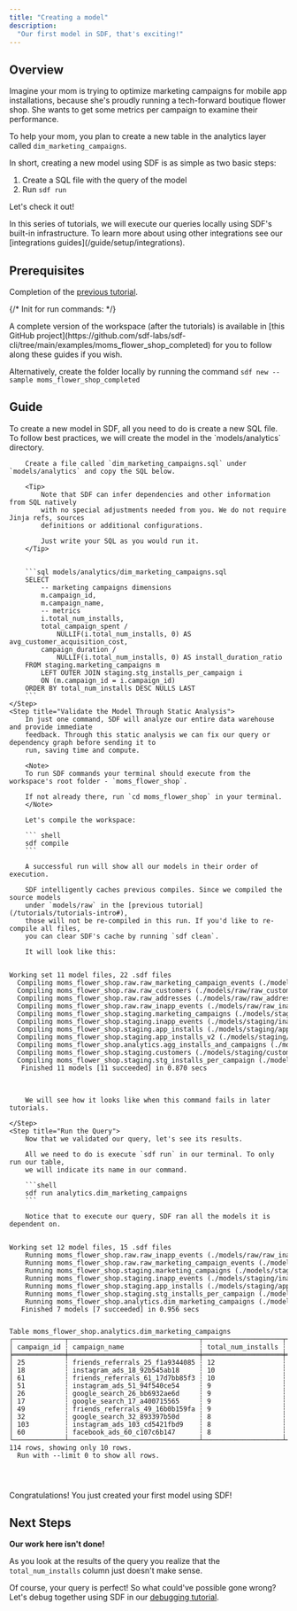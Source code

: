 ```yaml
---
title: "Creating a model"
description:
  "Our first model in SDF, that's exciting!"
---
```


## Overview
Imagine your mom is trying to optimize marketing campaigns for mobile app 
installations, because she's proudly running a tech-forward boutique flower shop.
She wants to get some metrics per campaign to examine their performance. 


To help your mom, you plan to create a new table in the analytics layer called `dim_marketing_campaigns`.

In short, creating a new model using SDF is as simple as two basic steps:
1. Create a SQL file with the query of the model
2. Run `sdf run`

Let's check it out!

<Note>
    In this series of tutorials, we will execute our queries locally using SDF's built-in infrastructure. 
    To learn more about using other integrations see our [integrations guides](/guide/setup/integrations).
</Note>

## Prerequisites

Completion of the [previous tutorial](/tutorials/tutorials-intro).

{/*
Init for run commands:
*/}

<Tip>
  A complete version of the workspace (after the tutorials) is available in [this GitHub project](https://github.com/sdf-labs/sdf-cli/tree/main/examples/moms_flower_shop_completed) for you 
  to follow along these guides if you wish. 
  
  Alternatively, create the folder locally by running the command `sdf new --sample moms_flower_shop_completed`
</Tip>

## Guide
<Steps>
    <Step title="Create a New Analytics Layer Model">
        To create a new model in SDF, all you need to do is create a new SQL file.
        To follow best practices, we will create the model in the `models/analytics` directory.

        Create a file called `dim_marketing_campaigns.sql` under `models/analytics` and copy the SQL below.
        
        <Tip>
            Note that SDF can infer dependencies and other information from SQL natively 
            with no special adjustments needed from you. We do not require Jinja refs, sources
            definitions or additional configurations.
            
            Just write your SQL as you would run it.
        </Tip>
        

        ```sql models/analytics/dim_marketing_campaigns.sql
        SELECT 
            -- marketing campaigns dimensions
            m.campaign_id,
            m.campaign_name,
            -- metrics
            i.total_num_installs,
            total_campaign_spent / 
                NULLIF(i.total_num_installs, 0) AS avg_customer_acquisition_cost,
            campaign_duration / 
                NULLIF(i.total_num_installs, 0) AS install_duration_ratio
        FROM staging.marketing_campaigns m
            LEFT OUTER JOIN staging.stg_installs_per_campaign i
            ON (m.campaign_id = i.campaign_id)
        ORDER BY total_num_installs DESC NULLS LAST
        ```
    </Step>
    <Step title="Validate the Model Through Static Analysis">
        In just one command, SDF will analyze our entire data warehouse and provide immediate
        feedback. Through this static analysis we can fix our query or dependency graph before sending it to 
        run, saving time and compute.
        
        <Note>
        To run SDF commands your terminal should execute from the workspace's root folder - `moms_flower_shop`.
        
        If not already there, run `cd moms_flower_shop` in your terminal.
        </Note>
        
        Let's compile the workspace:

        ``` shell
        sdf compile
        ```

        A successful run will show all our models in their order of execution. 
        
        SDF intelligently caches previous compiles. Since we compiled the source models 
        under `models/raw` in the [previous tutorial](/tutorials/tutorials-intro#), 
        those will not be re-compiled in this run. If you'd like to re-compile all files, 
        you can clear SDF's cache by running `sdf clean`. 
        
        It will look like this:
       
<div className="bg-[#0F1117] dark:bg-codeblock rounded-xl dark:ring-1 dark:ring-gray-800/50 relative">
<pre style={{ fontFamily: 'monospace', backgroundColor: 'transparent' }} className='language-shell'>
<code className='language-shell'>
Working&nbsp;set&nbsp;11&nbsp;model&nbsp;files,&nbsp;22&nbsp;.sdf&nbsp;files
&nbsp;&nbsp;Compiling&nbsp;moms_flower_shop.raw.raw_marketing_campaign_events&nbsp;(./models/raw/raw_marketing_campaign_events.sql)
&nbsp;&nbsp;Compiling&nbsp;moms_flower_shop.raw.raw_customers&nbsp;(./models/raw/raw_customers.sql)
&nbsp;&nbsp;Compiling&nbsp;moms_flower_shop.raw.raw_addresses&nbsp;(./models/raw/raw_addresses.sql)
&nbsp;&nbsp;Compiling&nbsp;moms_flower_shop.raw.raw_inapp_events&nbsp;(./models/raw/raw_inapp_events.sql)
&nbsp;&nbsp;Compiling&nbsp;moms_flower_shop.staging.marketing_campaigns&nbsp;(./models/staging/marketing_campaigns.sql)
&nbsp;&nbsp;Compiling&nbsp;moms_flower_shop.staging.inapp_events&nbsp;(./models/staging/inapp_events.sql)
&nbsp;&nbsp;Compiling&nbsp;moms_flower_shop.staging.app_installs&nbsp;(./models/staging/app_installs.sql)
&nbsp;&nbsp;Compiling&nbsp;moms_flower_shop.staging.app_installs_v2&nbsp;(./models/staging/app_installs_v2.sql)
&nbsp;&nbsp;Compiling&nbsp;moms_flower_shop.analytics.agg_installs_and_campaigns&nbsp;(./models/analytics/agg_installs_and_campaigns.sql)
&nbsp;&nbsp;Compiling&nbsp;moms_flower_shop.staging.customers&nbsp;(./models/staging/customers.sql)
&nbsp;&nbsp;Compiling&nbsp;moms_flower_shop.staging.stg_installs_per_campaign&nbsp;(./models/staging/stg_installs_per_campaign.sql)
&nbsp;&nbsp;&nbsp;Finished&nbsp;11&nbsp;models&nbsp;[11&nbsp;succeeded]&nbsp;in&nbsp;0.870&nbsp;secs

</code>
</pre>
</div>

        We will see how it looks like when this command fails in later tutorials. 

    </Step>
    <Step title="Run the Query">
        Now that we validated our query, let's see its results.
        
        All we need to do is execute `sdf run` in our terminal. To only run our table, 
        we will indicate its name in our command.

        ```shell 
        sdf run analytics.dim_marketing_campaigns
        ```

        Notice that to execute our query, SDF ran all the models it is dependent on.

<div className="bg-[#0F1117] dark:bg-codeblock rounded-xl dark:ring-1 dark:ring-gray-800/50 relative">
<pre style={{ fontFamily: 'monospace', backgroundColor: 'transparent' }} className='language-shell'>
<code className='language-shell'>
Working&nbsp;set&nbsp;12&nbsp;model&nbsp;files,&nbsp;15&nbsp;.sdf&nbsp;files
&nbsp;&nbsp;&nbsp;&nbsp;Running&nbsp;moms_flower_shop.raw.raw_inapp_events&nbsp;(./models/raw/raw_inapp_events.sql)
&nbsp;&nbsp;&nbsp;&nbsp;Running&nbsp;moms_flower_shop.raw.raw_marketing_campaign_events&nbsp;(./models/raw/raw_marketing_campaign_events.sql)
&nbsp;&nbsp;&nbsp;&nbsp;Running&nbsp;moms_flower_shop.staging.marketing_campaigns&nbsp;(./models/staging/marketing_campaigns.sql)
&nbsp;&nbsp;&nbsp;&nbsp;Running&nbsp;moms_flower_shop.staging.inapp_events&nbsp;(./models/staging/inapp_events.sql)
&nbsp;&nbsp;&nbsp;&nbsp;Running&nbsp;moms_flower_shop.staging.app_installs&nbsp;(./models/staging/app_installs.sql)
&nbsp;&nbsp;&nbsp;&nbsp;Running&nbsp;moms_flower_shop.staging.stg_installs_per_campaign&nbsp;(./models/staging/stg_installs_per_campaign.sql)
&nbsp;&nbsp;&nbsp;&nbsp;Running&nbsp;moms_flower_shop.analytics.dim_marketing_campaigns&nbsp;(./models/analytics/dim_marketing_campaigns.sql)
&nbsp;&nbsp;&nbsp;Finished&nbsp;7&nbsp;models&nbsp;[7&nbsp;succeeded]&nbsp;in&nbsp;0.956&nbsp;secs

Table&nbsp;moms_flower_shop.analytics.dim_marketing_campaigns
┌─────────────┬─────────────────────────────────┬────────────────────┬───────────────────────────────┬────────────────────────┐
│&nbsp;campaign_id&nbsp;┆&nbsp;campaign_name&nbsp;&nbsp;&nbsp;&nbsp;&nbsp;&nbsp;&nbsp;&nbsp;&nbsp;&nbsp;&nbsp;&nbsp;&nbsp;&nbsp;&nbsp;&nbsp;&nbsp;&nbsp;&nbsp;┆&nbsp;total_num_installs&nbsp;┆&nbsp;avg_customer_acquisition_cost&nbsp;┆&nbsp;install_duration_ratio&nbsp;│
╞═════════════╪═════════════════════════════════╪════════════════════╪═══════════════════════════════╪════════════════════════╡
│&nbsp;25&nbsp;&nbsp;&nbsp;&nbsp;&nbsp;&nbsp;&nbsp;&nbsp;&nbsp;&nbsp;┆&nbsp;friends_referrals_25_f1a9344085&nbsp;┆&nbsp;12&nbsp;&nbsp;&nbsp;&nbsp;&nbsp;&nbsp;&nbsp;&nbsp;&nbsp;&nbsp;&nbsp;&nbsp;&nbsp;&nbsp;&nbsp;&nbsp;&nbsp;┆&nbsp;174.903432075169&nbsp;&nbsp;&nbsp;&nbsp;&nbsp;&nbsp;&nbsp;&nbsp;&nbsp;&nbsp;&nbsp;&nbsp;&nbsp;&nbsp;┆&nbsp;1&nbsp;&nbsp;&nbsp;&nbsp;&nbsp;&nbsp;&nbsp;&nbsp;&nbsp;&nbsp;&nbsp;&nbsp;&nbsp;&nbsp;&nbsp;&nbsp;&nbsp;&nbsp;&nbsp;&nbsp;&nbsp;&nbsp;│
│&nbsp;18&nbsp;&nbsp;&nbsp;&nbsp;&nbsp;&nbsp;&nbsp;&nbsp;&nbsp;&nbsp;┆&nbsp;instagram_ads_18_92b545ab18&nbsp;&nbsp;&nbsp;&nbsp;&nbsp;┆&nbsp;10&nbsp;&nbsp;&nbsp;&nbsp;&nbsp;&nbsp;&nbsp;&nbsp;&nbsp;&nbsp;&nbsp;&nbsp;&nbsp;&nbsp;&nbsp;&nbsp;&nbsp;┆&nbsp;288.52496746162666&nbsp;&nbsp;&nbsp;&nbsp;&nbsp;&nbsp;&nbsp;&nbsp;&nbsp;&nbsp;&nbsp;&nbsp;┆&nbsp;2&nbsp;&nbsp;&nbsp;&nbsp;&nbsp;&nbsp;&nbsp;&nbsp;&nbsp;&nbsp;&nbsp;&nbsp;&nbsp;&nbsp;&nbsp;&nbsp;&nbsp;&nbsp;&nbsp;&nbsp;&nbsp;&nbsp;│
│&nbsp;61&nbsp;&nbsp;&nbsp;&nbsp;&nbsp;&nbsp;&nbsp;&nbsp;&nbsp;&nbsp;┆&nbsp;friends_referrals_61_17d7bb85f3&nbsp;┆&nbsp;10&nbsp;&nbsp;&nbsp;&nbsp;&nbsp;&nbsp;&nbsp;&nbsp;&nbsp;&nbsp;&nbsp;&nbsp;&nbsp;&nbsp;&nbsp;&nbsp;&nbsp;┆&nbsp;313.0172449950501&nbsp;&nbsp;&nbsp;&nbsp;&nbsp;&nbsp;&nbsp;&nbsp;&nbsp;&nbsp;&nbsp;&nbsp;&nbsp;┆&nbsp;2&nbsp;&nbsp;&nbsp;&nbsp;&nbsp;&nbsp;&nbsp;&nbsp;&nbsp;&nbsp;&nbsp;&nbsp;&nbsp;&nbsp;&nbsp;&nbsp;&nbsp;&nbsp;&nbsp;&nbsp;&nbsp;&nbsp;│
│&nbsp;51&nbsp;&nbsp;&nbsp;&nbsp;&nbsp;&nbsp;&nbsp;&nbsp;&nbsp;&nbsp;┆&nbsp;instagram_ads_51_94f540ce54&nbsp;&nbsp;&nbsp;&nbsp;&nbsp;┆&nbsp;9&nbsp;&nbsp;&nbsp;&nbsp;&nbsp;&nbsp;&nbsp;&nbsp;&nbsp;&nbsp;&nbsp;&nbsp;&nbsp;&nbsp;&nbsp;&nbsp;&nbsp;&nbsp;┆&nbsp;261.3704859860934&nbsp;&nbsp;&nbsp;&nbsp;&nbsp;&nbsp;&nbsp;&nbsp;&nbsp;&nbsp;&nbsp;&nbsp;&nbsp;┆&nbsp;2&nbsp;&nbsp;&nbsp;&nbsp;&nbsp;&nbsp;&nbsp;&nbsp;&nbsp;&nbsp;&nbsp;&nbsp;&nbsp;&nbsp;&nbsp;&nbsp;&nbsp;&nbsp;&nbsp;&nbsp;&nbsp;&nbsp;│
│&nbsp;26&nbsp;&nbsp;&nbsp;&nbsp;&nbsp;&nbsp;&nbsp;&nbsp;&nbsp;&nbsp;┆&nbsp;google_search_26_bb6932ae6d&nbsp;&nbsp;&nbsp;&nbsp;&nbsp;┆&nbsp;9&nbsp;&nbsp;&nbsp;&nbsp;&nbsp;&nbsp;&nbsp;&nbsp;&nbsp;&nbsp;&nbsp;&nbsp;&nbsp;&nbsp;&nbsp;&nbsp;&nbsp;&nbsp;┆&nbsp;301.34941277893944&nbsp;&nbsp;&nbsp;&nbsp;&nbsp;&nbsp;&nbsp;&nbsp;&nbsp;&nbsp;&nbsp;&nbsp;┆&nbsp;2&nbsp;&nbsp;&nbsp;&nbsp;&nbsp;&nbsp;&nbsp;&nbsp;&nbsp;&nbsp;&nbsp;&nbsp;&nbsp;&nbsp;&nbsp;&nbsp;&nbsp;&nbsp;&nbsp;&nbsp;&nbsp;&nbsp;│
│&nbsp;17&nbsp;&nbsp;&nbsp;&nbsp;&nbsp;&nbsp;&nbsp;&nbsp;&nbsp;&nbsp;┆&nbsp;google_search_17_a400715565&nbsp;&nbsp;&nbsp;&nbsp;&nbsp;┆&nbsp;9&nbsp;&nbsp;&nbsp;&nbsp;&nbsp;&nbsp;&nbsp;&nbsp;&nbsp;&nbsp;&nbsp;&nbsp;&nbsp;&nbsp;&nbsp;&nbsp;&nbsp;&nbsp;┆&nbsp;245.21392390373887&nbsp;&nbsp;&nbsp;&nbsp;&nbsp;&nbsp;&nbsp;&nbsp;&nbsp;&nbsp;&nbsp;&nbsp;┆&nbsp;1&nbsp;&nbsp;&nbsp;&nbsp;&nbsp;&nbsp;&nbsp;&nbsp;&nbsp;&nbsp;&nbsp;&nbsp;&nbsp;&nbsp;&nbsp;&nbsp;&nbsp;&nbsp;&nbsp;&nbsp;&nbsp;&nbsp;│
│&nbsp;49&nbsp;&nbsp;&nbsp;&nbsp;&nbsp;&nbsp;&nbsp;&nbsp;&nbsp;&nbsp;┆&nbsp;friends_referrals_49_16b0b159fa&nbsp;┆&nbsp;9&nbsp;&nbsp;&nbsp;&nbsp;&nbsp;&nbsp;&nbsp;&nbsp;&nbsp;&nbsp;&nbsp;&nbsp;&nbsp;&nbsp;&nbsp;&nbsp;&nbsp;&nbsp;┆&nbsp;288.469560173737&nbsp;&nbsp;&nbsp;&nbsp;&nbsp;&nbsp;&nbsp;&nbsp;&nbsp;&nbsp;&nbsp;&nbsp;&nbsp;&nbsp;┆&nbsp;2&nbsp;&nbsp;&nbsp;&nbsp;&nbsp;&nbsp;&nbsp;&nbsp;&nbsp;&nbsp;&nbsp;&nbsp;&nbsp;&nbsp;&nbsp;&nbsp;&nbsp;&nbsp;&nbsp;&nbsp;&nbsp;&nbsp;│
│&nbsp;32&nbsp;&nbsp;&nbsp;&nbsp;&nbsp;&nbsp;&nbsp;&nbsp;&nbsp;&nbsp;┆&nbsp;google_search_32_893397b50d&nbsp;&nbsp;&nbsp;&nbsp;&nbsp;┆&nbsp;8&nbsp;&nbsp;&nbsp;&nbsp;&nbsp;&nbsp;&nbsp;&nbsp;&nbsp;&nbsp;&nbsp;&nbsp;&nbsp;&nbsp;&nbsp;&nbsp;&nbsp;&nbsp;┆&nbsp;369.19360069982207&nbsp;&nbsp;&nbsp;&nbsp;&nbsp;&nbsp;&nbsp;&nbsp;&nbsp;&nbsp;&nbsp;&nbsp;┆&nbsp;2&nbsp;&nbsp;&nbsp;&nbsp;&nbsp;&nbsp;&nbsp;&nbsp;&nbsp;&nbsp;&nbsp;&nbsp;&nbsp;&nbsp;&nbsp;&nbsp;&nbsp;&nbsp;&nbsp;&nbsp;&nbsp;&nbsp;│
│&nbsp;103&nbsp;&nbsp;&nbsp;&nbsp;&nbsp;&nbsp;&nbsp;&nbsp;&nbsp;┆&nbsp;instagram_ads_103_cd5421fbd9&nbsp;&nbsp;&nbsp;&nbsp;┆&nbsp;8&nbsp;&nbsp;&nbsp;&nbsp;&nbsp;&nbsp;&nbsp;&nbsp;&nbsp;&nbsp;&nbsp;&nbsp;&nbsp;&nbsp;&nbsp;&nbsp;&nbsp;&nbsp;┆&nbsp;223.14798839074024&nbsp;&nbsp;&nbsp;&nbsp;&nbsp;&nbsp;&nbsp;&nbsp;&nbsp;&nbsp;&nbsp;&nbsp;┆&nbsp;1&nbsp;&nbsp;&nbsp;&nbsp;&nbsp;&nbsp;&nbsp;&nbsp;&nbsp;&nbsp;&nbsp;&nbsp;&nbsp;&nbsp;&nbsp;&nbsp;&nbsp;&nbsp;&nbsp;&nbsp;&nbsp;&nbsp;│
│&nbsp;60&nbsp;&nbsp;&nbsp;&nbsp;&nbsp;&nbsp;&nbsp;&nbsp;&nbsp;&nbsp;┆&nbsp;facebook_ads_60_c107c6b147&nbsp;&nbsp;&nbsp;&nbsp;&nbsp;&nbsp;┆&nbsp;8&nbsp;&nbsp;&nbsp;&nbsp;&nbsp;&nbsp;&nbsp;&nbsp;&nbsp;&nbsp;&nbsp;&nbsp;&nbsp;&nbsp;&nbsp;&nbsp;&nbsp;&nbsp;┆&nbsp;345.1581886309037&nbsp;&nbsp;&nbsp;&nbsp;&nbsp;&nbsp;&nbsp;&nbsp;&nbsp;&nbsp;&nbsp;&nbsp;&nbsp;┆&nbsp;2&nbsp;&nbsp;&nbsp;&nbsp;&nbsp;&nbsp;&nbsp;&nbsp;&nbsp;&nbsp;&nbsp;&nbsp;&nbsp;&nbsp;&nbsp;&nbsp;&nbsp;&nbsp;&nbsp;&nbsp;&nbsp;&nbsp;│
└─────────────┴─────────────────────────────────┴────────────────────┴───────────────────────────────┴────────────────────────┘
114&nbsp;rows,&nbsp;showing&nbsp;only&nbsp;10&nbsp;rows.
&nbsp;&nbsp;Run&nbsp;with&nbsp;&#45;&#45;limit&nbsp;0&nbsp;to&nbsp;show&nbsp;all&nbsp;rows.

</code>
</pre>
</div>
    </Step>
</Steps>

Congratulations! You just created your first model using SDF!

## Next Steps
**Our work here isn't done!**

As you look at the results of the query you realize that the `total_num_installs` 
column just doesn't make sense. 

Of course, your query is perfect! So what could've possible gone wrong?
Let's debug together using SDF in our [debugging tutorial](/tutorials/debugging).
